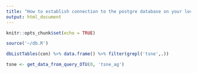 ```yaml
---
title: "How to establish connection to the postgre database on your local machine"
output: html_document
---
```


```r
knitr::opts_chunk$set(echo = TRUE)
```

```r
source('~/db.R')
```

```r
dbListTables(con) %>% data.frame() %>% filter(grepl('tsne',.))

tsne <- get_data_from_query_OTU(0, 'tsne_ag')
```

